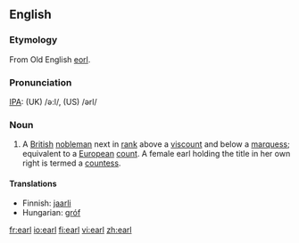 ==English==
{{wikipedia}}
===Etymology===
From Old English [[eorl]].

===Pronunciation===
[[IPA]]: (UK) /ə:l/, (US) /ərl/

===Noun===
{{en-noun-reg}}

# A [[British]] [[nobleman]] next in [[rank]] above a [[viscount]] and below a [[marquess]]; equivalent to a [[European]] [[count]]. A female earl holding the title in her own right is termed a [[countess]].

====Translations====
{{top}}
*Finnish: [[jaarli]]
*Hungarian: [[gróf]]
{{bottom}}

[[fr:earl]]
[[io:earl]]
[[fi:earl]]
[[vi:earl]]
[[zh:earl]]